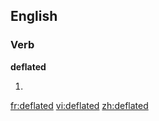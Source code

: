 
==English==

===Verb===
'''deflated'''

# {{past of|[[deflate]]}}

[[fr:deflated]]
[[vi:deflated]]
[[zh:deflated]]